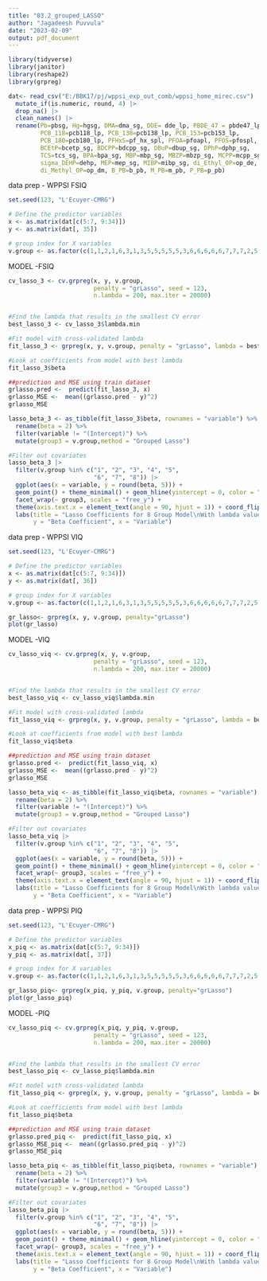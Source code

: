 ```yaml
---
title: "03.2_grouped_LASSO"
author: "Jagadeesh Puvvula"
date: "2023-02-09"
output: pdf_document
---
```


```r
library(tidyverse)
library(janitor)
library(reshape2)
library(grpreg)
```

```r
dat<- read_csv("E:/BBK17/pj/wppsi_exp_out_comb/wppsi_home_mirec.csv") |>
  mutate_if(is.numeric, round, 4) |>
  drop_na() |>
  clean_names() |>
  rename(Pb=pbsg, Hg=hgsg, DMA=dma_sg, DDE= dde_lp, PBDE_47 = pbde47_lp,
         PCB_118=pcb118_lp, PCB_138=pcb138_lp, PCB_153=pcb153_lp,
         PCB_180=pcb180_lp, PFHxS=pf_hx_spl, PFOA=pfoapl, PFOS=pfospl,
         BCEtP=bcetp_sg, BDCPP=bdcpp_sg, DBuP=dbup_sg, DPhP=dphp_sg,
         TCS=tcs_sg, BPA=bpa_sg, MBP=mbp_sg, MBZP=mbzp_sg, MCPP=mcpp_sg,
         sigma_DEHP=dehp, MEP=mep_sg, MIBP=mibp_sg, di_Ethyl_OP=op_de,
         di_Methyl_OP=op_dm, B_PB=b_pb, M_PB=m_pb, P_PB=p_pb)
```

data prep - WPPSI FSIQ
```r
set.seed(123, "L'Ecuyer-CMRG")

# Define the predictor variables
x <- as.matrix(dat[c(5:7, 9:34)])
y <- as.matrix(dat[, 35])

# group index for X variables
v.group <- as.factor(c(1,1,2,1,6,3,1,3,5,5,5,5,5,3,6,6,6,6,6,7,7,7,2,5,8,8,4,4,4))
```

MODEL -FSIQ
```r
cv_lasso_3 <- cv.grpreg(x, y, v.group, 
                        penalty = "grLasso", seed = 123,
                        n.lambda = 200, max.iter = 20000)


#Find the lambda that results in the smallest CV error
best_lasso_3 <- cv_lasso_3$lambda.min

#Fit model with cross-validated lambda
fit_lasso_3 <- grpreg(x, y, v.group, penalty = "grLasso", lambda = best_lasso_3)

#Look at coefficients from model with best lambda
fit_lasso_3$beta

##prediction and MSE using train dataset
grlasso.pred <-  predict(fit_lasso_3, x)
grlasso_MSE <-  mean((grlasso.pred - y)^2)
grlasso_MSE

lasso_beta_3 <- as_tibble(fit_lasso_3$beta, rownames = "variable") %>% 
  rename(beta = 2) %>% 
  filter(variable != "(Intercept)") %>% 
  mutate(group3 = v.group,method = "Grouped Lasso")

#Filter out covariates
lasso_beta_3 |> 
  filter(v.group %in% c("1", "2", "3", "4", "5",
                        "6", "7", "8")) |>  
  ggplot(aes(x = variable, y = round(beta, 5))) + 
  geom_point() + theme_minimal() + geom_hline(yintercept = 0, color = "blue", linetype = "dashed") +
  facet_wrap(~ group3, scales = "free_y") +
  theme(axis.text.x = element_text(angle = 90, hjust = 1)) + coord_flip() + 
  labs(title = "Lasso Coefficients for 8 Group Model\nWith lambda values extracted from 10-fold cross-validation\nOutcome: WPPSI-FSIQ",
       y = "Beta Coefficient", x = "Variable")
```

data prep - WPPSI VIQ
```r
set.seed(123, "L'Ecuyer-CMRG")

# Define the predictor variables
x <- as.matrix(dat[c(5:7, 9:34)])
y <- as.matrix(dat[, 36])

# group index for X variables
v.group <- as.factor(c(1,1,2,1,6,3,1,3,5,5,5,5,5,3,6,6,6,6,6,7,7,7,2,5,8,8,4,4,4))

gr_lasso<- grpreg(x, y, v.group, penalty="grLasso")
plot(gr_lasso)
```

MODEL -VIQ
```r
cv_lasso_viq <- cv.grpreg(x, y, v.group, 
                        penalty = "grLasso", seed = 123,
                        n.lambda = 200, max.iter = 20000)


#Find the lambda that results in the smallest CV error
best_lasso_viq <- cv_lasso_viq$lambda.min

#Fit model with cross-validated lambda
fit_lasso_viq <- grpreg(x, y, v.group, penalty = "grLasso", lambda = best_lasso_viq)

#Look at coefficients from model with best lambda
fit_lasso_viq$beta

##prediction and MSE using train dataset
grlasso.pred <-  predict(fit_lasso_viq, x)
grlasso_MSE <-  mean((grlasso.pred - y)^2)
grlasso_MSE

lasso_beta_viq <- as_tibble(fit_lasso_viq$beta, rownames = "variable") %>% 
  rename(beta = 2) %>% 
  filter(variable != "(Intercept)") %>% 
  mutate(group3 = v.group,method = "Grouped Lasso")

#Filter out covariates
lasso_beta_viq |> 
  filter(v.group %in% c("1", "2", "3", "4", "5",
                        "6", "7", "8")) |>  
  ggplot(aes(x = variable, y = round(beta, 5))) + 
  geom_point() + theme_minimal() + geom_hline(yintercept = 0, color = "blue", linetype = "dashed") +
  facet_wrap(~ group3, scales = "free_y") +
  theme(axis.text.x = element_text(angle = 90, hjust = 1)) + coord_flip() + 
  labs(title = "Lasso Coefficients for 8 Group Model\nWith lambda values extracted from 10-fold cross-validation\nOutcome: WPPSI-VIQ",
       y = "Beta Coefficient", x = "Variable")
```


data prep - WPPSI PIQ
```r
set.seed(123, "L'Ecuyer-CMRG")

# Define the predictor variables
x_piq <- as.matrix(dat[c(5:7, 9:34)])
y_piq <- as.matrix(dat[, 37])

# group index for X variables
v.group <- as.factor(c(1,1,2,1,6,3,1,3,5,5,5,5,5,3,6,6,6,6,6,7,7,7,2,5,8,8,4,4,4))

gr_lasso_piq<- grpreg(x_piq, y_piq, v.group, penalty="grLasso")
plot(gr_lasso_piq)
```

MODEL -PIQ
```r
cv_lasso_piq <- cv.grpreg(x_piq, y_piq, v.group, 
                        penalty = "grLasso", seed = 123,
                        n.lambda = 200, max.iter = 20000)


#Find the lambda that results in the smallest CV error
best_lasso_piq <- cv_lasso_piq$lambda.min

#Fit model with cross-validated lambda
fit_lasso_piq <- grpreg(x, y, v.group, penalty = "grLasso", lambda = best_lasso_piq)

#Look at coefficients from model with best lambda
fit_lasso_piq$beta

##prediction and MSE using train dataset
grlasso.pred_piq <-  predict(fit_lasso_piq, x)
grlasso_MSE_piq <-  mean((grlasso.pred_piq - y)^2)
grlasso_MSE_piq

lasso_beta_piq <- as_tibble(fit_lasso_piq$beta, rownames = "variable") %>% 
  rename(beta = 2) %>% 
  filter(variable != "(Intercept)") %>% 
  mutate(group3 = v.group,method = "Grouped Lasso")

#Filter out covariates
lasso_beta_piq |> 
  filter(v.group %in% c("1", "2", "3", "4", "5",
                        "6", "7", "8")) |>  
  ggplot(aes(x = variable, y = round(beta, 5))) + 
  geom_point() + theme_minimal() + geom_hline(yintercept = 0, color = "blue", linetype = "dashed") +
  facet_wrap(~ group3, scales = "free_y") +
  theme(axis.text.x = element_text(angle = 90, hjust = 1)) + coord_flip() + 
  labs(title = "Lasso Coefficients for 8 Group Model\nWith lambda values extracted from 10-fold cross-validation\nOutcome: WPPSI-PIQ",
       y = "Beta Coefficient", x = "Variable")
```
